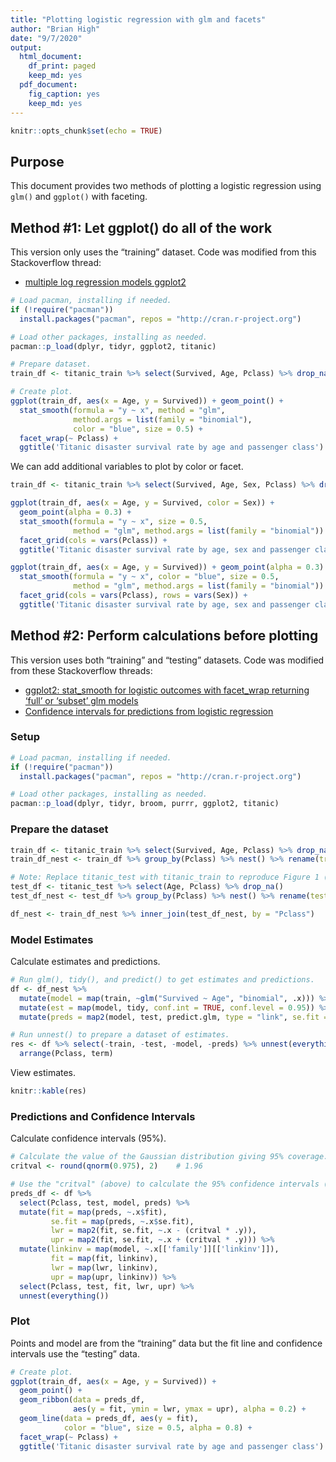 ```yaml
---
title: "Plotting logistic regression with glm and facets"
author: "Brian High"
date: "9/7/2020"
output:
  html_document:
    df_print: paged
    keep_md: yes
  pdf_document:
    fig_caption: yes
    keep_md: yes
---
```


```r
knitr::opts_chunk$set(echo = TRUE)
```

## Purpose

This document provides two methods of plotting a logistic regression using 
`glm()` and `ggplot()` with faceting.

## Method #1: Let ggplot() do all of the work

This version only uses the "training" dataset. Code was modified from this
Stackoverflow thread:

- [multiple log regression models ggplot2](https://stackoverflow.com/questions/42361672/)

```r
# Load pacman, installing if needed.
if (!require("pacman")) 
  install.packages("pacman", repos = "http://cran.r-project.org")

# Load other packages, installing as needed.
pacman::p_load(dplyr, tidyr, ggplot2, titanic)

# Prepare dataset.
train_df <- titanic_train %>% select(Survived, Age, Pclass) %>% drop_na()

# Create plot.
ggplot(train_df, aes(x = Age, y = Survived)) + geom_point() + 
  stat_smooth(formula = "y ~ x", method = "glm", 
              method.args = list(family = "binomial"), 
              color = "blue", size = 0.5) + 
  facet_wrap(~ Pclass) + 
  ggtitle('Titanic disaster survival rate by age and passenger class')
```

We can add additional variables to plot by color or facet.

```r
train_df <- titanic_train %>% select(Survived, Age, Sex, Pclass) %>% drop_na()

ggplot(train_df, aes(x = Age, y = Survived, color = Sex)) + 
  geom_point(alpha = 0.3) + 
  stat_smooth(formula = "y ~ x", size = 0.5, 
              method = "glm", method.args = list(family = "binomial")) + 
  facet_grid(cols = vars(Pclass)) + 
  ggtitle('Titanic disaster survival rate by age, sex and passenger class')
```

```r
ggplot(train_df, aes(x = Age, y = Survived)) + geom_point(alpha = 0.3) + 
  stat_smooth(formula = "y ~ x", color = "blue", size = 0.5, 
              method = "glm", method.args = list(family = "binomial")) + 
  facet_grid(cols = vars(Pclass), rows = vars(Sex)) + 
  ggtitle('Titanic disaster survival rate by age, sex and passenger class')
```

## Method #2: Perform calculations before plotting

This version uses both "training" and "testing" datasets. Code was modified 
from these Stackoverflow threads:

- [ggplot2: stat_smooth for logistic outcomes with facet_wrap returning 'full' or 'subset' glm models](https://stackoverflow.com/questions/8662018/) 
- [Confidence intervals for predictions from logistic regression](https://stackoverflow.com/questions/14423325/)

### Setup

```r
# Load pacman, installing if needed.
if (!require("pacman")) 
  install.packages("pacman", repos = "http://cran.r-project.org")

# Load other packages, installing as needed.
pacman::p_load(dplyr, tidyr, broom, purrr, ggplot2, titanic)
```

### Prepare the dataset

```r
train_df <- titanic_train %>% select(Survived, Age, Pclass) %>% drop_na()
train_df_nest <- train_df %>% group_by(Pclass) %>% nest() %>% rename(train = data)

# Note: Replace titanic_test with titanic_train to reproduce Figure 1 (Method #1).
test_df <- titanic_test %>% select(Age, Pclass) %>% drop_na()
test_df_nest <- test_df %>% group_by(Pclass) %>% nest() %>% rename(test = data)

df_nest <- train_df_nest %>% inner_join(test_df_nest, by = "Pclass")
```

### Model Estimates

Calculate estimates and predictions.

```r
# Run glm(), tidy(), and predict() to get estimates and predictions.
df <- df_nest %>% 
  mutate(model = map(train, ~glm("Survived ~ Age", "binomial", .x))) %>% 
  mutate(est = map(model, tidy, conf.int = TRUE, conf.level = 0.95)) %>%
  mutate(preds = map2(model, test, predict.glm, type = "link", se.fit = TRUE))

# Run unnest() to prepare a dataset of estimates.
res <- df %>% select(-train, -test, -model, -preds) %>% unnest(everything()) %>%
  arrange(Pclass, term)
```

View estimates.

```r
knitr::kable(res)
```

### Predictions and Confidence Intervals

Calculate confidence intervals (95%).

```r
# Calculate the value of the Gaussian distribution giving 95% coverage.
critval <- round(qnorm(0.975), 2)    # 1.96

# Use the "critval" (above) to calculate the 95% confidence intervals (lwr, upr).
preds_df <- df %>% 
  select(Pclass, test, model, preds) %>% 
  mutate(fit = map(preds, ~.x$fit), 
         se.fit = map(preds, ~.x$se.fit),
         lwr = map2(fit, se.fit, ~.x - (critval * .y)),
         upr = map2(fit, se.fit, ~.x + (critval * .y))) %>%
  mutate(linkinv = map(model, ~.x[['family']][['linkinv']]),
         fit = map(fit, linkinv),
         lwr = map(lwr, linkinv),
         upr = map(upr, linkinv)) %>%
  select(Pclass, test, fit, lwr, upr) %>%
  unnest(everything())
```

### Plot

Points and model are from the "training" data but the fit line and confidence 
intervals use the "testing" data.

```r
# Create plot.
ggplot(train_df, aes(x = Age, y = Survived)) + 
  geom_point() + 
  geom_ribbon(data = preds_df, 
              aes(y = fit, ymin = lwr, ymax = upr), alpha = 0.2) +
  geom_line(data = preds_df, aes(y = fit), 
            color = "blue", size = 0.5, alpha = 0.8) + 
  facet_wrap(~ Pclass) + 
  ggtitle('Titanic disaster survival rate by age and passenger class')
```

